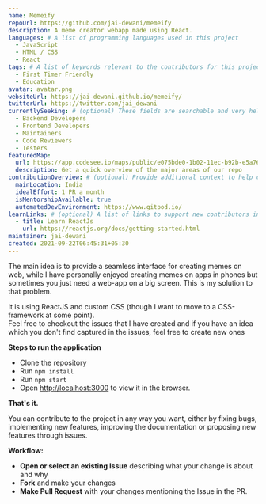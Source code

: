 ```yaml
---
name: Memeify
repoUrl: https://github.com/jai-dewani/memeify
description: A meme creator webapp made using React.
languages: # A list of programming languages used in this project
  - JavaScript
  - HTML / CSS
  - React
tags: # A list of keywords relevant to the contributors for this project
  - First Timer Friendly
  - Education
avatar: avatar.png
websiteUrl: https://jai-dewani.github.io/memeify/
twitterUrl: https://twitter.com/jai_dewani
currentlySeeking: # (optional) These fields are searchable and very helpful for contributors to match well with your project
  - Backend Developers
  - Frontend Developers
  - Maintainers
  - Code Reviewers
  - Testers
featuredMap:
  url: https://app.codesee.io/maps/public/e075bde0-1b02-11ec-b92b-e5a767dffd82
  description: Get a quick overview of the major areas of our repo
contributionOverview: # (optional) Provide additional context to help contributors match well with your project
  mainLocation: India
  idealEffort: 1 PR a month
  isMentorshipAvailable: true
  automatedDevEnvironment: https://www.gitpod.io/
learnLinks: # (optional) A list of links to support new contributors in learning about your project and tech stack and culture / community
  - title: Learn ReactJs
    url: https://reactjs.org/docs/getting-started.html
maintainer: jai-dewani
created: 2021-09-22T06:45:31+05:30
---
```


<!-- Divide your content into sections using our handy shortcodes. Each section is optional -->

<Overview>
The main idea is to provide a seamless interface for creating memes on web, while I have personally enjoyed creating memes on apps in phones but sometimes you just need a web-app on a big screen. 
This is my solution to that problem.

It is using ReactJS and custom CSS (though I want to move to a CSS-framework at some point).  
Feel free to checkout the issues that I have created and if you have an idea which you don't find captured in the issues, feel free to create new ones

**Steps to run the application** 

- Clone the repository 
- Run `npm install` 
- Run `npm start` 
- Open [http://localhost:3000](http://localhost:3000) to view it in the browser. 

**That's it.**


</Overview>

<Contributing>
You can contribute to the project in any way you want, either by fixing bugs, implementing new features, improving the documentation or proposing new features through issues.

**Workflow:**

- **Open or select an existing Issue** describing what your change is about and why
- **Fork** and make your changes
- **Make Pull Request** with your changes mentioning the Issue in the PR.

</Contributing>
